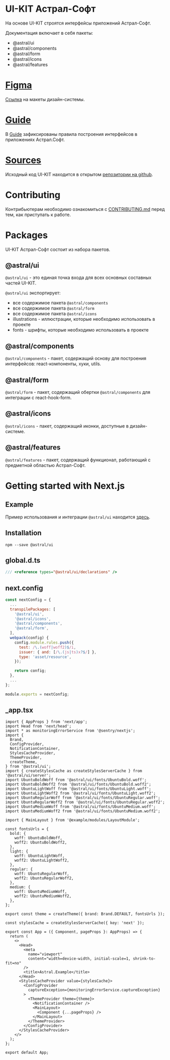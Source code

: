 # UI-KIT Астрал-Софт

На основе UI-KIT строятся интерфейсы приложений Астрал-Софт.

Документация включает в себя пакеты:
- @astral/ui
- @astral/components
- @astral/form
- @astral/icons
- @astral/features

# [Figma](https://www.figma.com/file/3ghN4WjSgkKx5rETR64jqh/Sirius-Design-System-(%D0%90%D0%9A%D0%A2%D0%A3%D0%90%D0%9B%D0%AC%D0%9D%D0%9E)?type=design&node-id=95-1&mode=design&t=DjNljY1vpipptO7C-0)
[Ссылка](https://www.figma.com/file/3ghN4WjSgkKx5rETR64jqh/Sirius-Design-System-(%D0%90%D0%9A%D0%A2%D0%A3%D0%90%D0%9B%D0%AC%D0%9D%D0%9E)?type=design&node-id=95-1&mode=design&t=DjNljY1vpipptO7C-0) на макеты дизайн-системы.

# [Guide]()
В [Guide]() зафиксированы правила построения интерфейсов в приложениях Астрал.Софт.

# [Sources](https://github.com/kaluga-astral/frontend)
Исходный код UI-KIT находится в открытом [репозитории на github](https://github.com/kaluga-astral/frontend).

# Contributing
Контрибьютерам необходимо ознакомиться с [CONTRIBUTING.md](https://github.com/kaluga-astral/frontend/blob/main/CONTRIBUTING.md) перед тем, как приступать к работе.

# Packages
UI-KIT Астрал-Софт состоит из набора пакетов.

## @astral/ui
```@astral/ui``` - это единая точка входа для всех основных составных частей UI-KIT.

```@astral/ui``` экспортирует:
- все содержимое пакета ```@astral/components```
- все содержимое пакета ```@astral/form```
- все содержимое пакета ```@astral/icons```
- illustrations - иллюстрации, которые необходимо использовать в проекте
- fonts - шрифты, которые необходимо использовать в проекте

## @astral/components
```@astral/components``` - пакет, содержащий основу для построения интерфейсов: react-компоненты, хуки, utils.

## @astral/form
```@astral/form``` - пакет, содержащий обертки ```@astral/components``` для интеграции с react-hook-form.

## @astral/icons
```@astral/icons``` - пакет, содержащий иконки, доступные в дизайн-системе.

## @astral/features
```@astral/features``` - пакет, содержащий функционал, работающий с предметной областью Астрал-Софт.

# Getting started with Next.js

## Example
Пример использования и интеграции ```@astral/ui``` находится [здесь](https://github.com/kaluga-astral/nextjs-boilerplate).

## Installation

```shell
npm --save @astral/ui
```

## global.d.ts

```ts
/// <reference types="@astral/ui/declarations" />

```

## next.config

```js
const nextConfig = {
  ...
  transpilePackages: [
    '@astral/ui',
    '@astral/icons',
    '@astral/components',
    '@astral/form',
  ],
  webpack(config) {
    config.module.rules.push({
      test: /\.(woff|woff2)$/i,
      issuer: { and: [/\.(js|ts)x?$/] },
      type: 'asset/resource',
    });

    return config;
  },
  ...
};

module.exports = nextConfig;
```

## _app.tsx

```tsx
import { AppProps } from 'next/app';
import Head from 'next/head';
import * as monitoringErrorService from '@sentry/nextjs';
import {
  Brand,
  ConfigProvider,
  NotificationContainer,
  StylesCacheProvider,
  ThemeProvider,
  createTheme,
} from '@astral/ui';
import { createStylesCache as createStylesServerCache } from '@astral/ui/server';
import UbuntuBoldWoff from '@astral/ui/fonts/UbuntuBold.woff';
import UbuntuBoldWoff2 from '@astral/ui/fonts/UbuntuBold.woff2';
import UbuntuLightWoff from '@astral/ui/fonts/UbuntuLight.woff';
import UbuntuLightWoff2 from '@astral/ui/fonts/UbuntuLight.woff2';
import UbuntuRegularWoff from '@astral/ui/fonts/UbuntuRegular.woff';
import UbuntuRegularWoff2 from '@astral/ui/fonts/UbuntuRegular.woff2';
import UbuntuMediumWoff from '@astral/ui/fonts/UbuntuMedium.woff';
import UbuntuMediumWoff2 from '@astral/ui/fonts/UbuntuMedium.woff2';

import { MainLayout } from '@example/modules/LayoutModule';

const fontsUrls = {
  bold: {
    woff: UbuntuBoldWoff,
    woff2: UbuntuBoldWoff2,
  },
  light: {
    woff: UbuntuLightWoff,
    woff2: UbuntuLightWoff2,
  },
  regular: {
    woff: UbuntuRegularWoff,
    woff2: UbuntuRegularWoff2,
  },
  medium: {
    woff: UbuntuMediumWoff,
    woff2: UbuntuMediumWoff2,
  },
};

export const theme = createTheme({ brand: Brand.DEFAULT, fontsUrls });

const stylesCache = createStylesServerCache({ key: 'next' });

export const App = ({ Component, pageProps }: AppProps) => {
  return (
    <>
      <Head>
        <meta
          name="viewport"
          content="width=device-width, initial-scale=1, shrink-to-fit=no"
        />
        <title>Astral.Example</title>
      </Head>
      <StylesCacheProvider value={stylesCache}>
        <ConfigProvider
          captureException={monitoringErrorService.captureException}
        >
          <ThemeProvider theme={theme}>
            <NotificationContainer />
            <MainLayout>
              <Component {...pageProps} />
            </MainLayout>
          </ThemeProvider>
        </ConfigProvider>
      </StylesCacheProvider>
    </>
  );
};

export default App;
```
